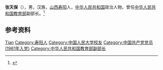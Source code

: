 '''张天保'''（{{bd|1939年|5月|}}），男，汉族，[[山西|山西]][[寿阳|寿阳]]人，[[中华人民共和国|中华人民共和国]]政治人物，曾任[[中华人民共和国教育部|中华人民共和国教育部]]副部长。<ref>{{Cite web|title=教育部原副部长 张天保|url=http://edu.china.com.cn/2013-01/06/content_27598485.htm|accessdate=2020-10-04|work=中国网教育|archive-date=2020-10-08|archive-url=https://web.archive.org/web/20201008052938/http://edu.china.com.cn/2013-01/06/content_27598485.htm|dead-url=yes}}</ref>

== 参考资料 ==
{{reflist}}

{{中国人物小作品}}

{{Authority control}}
{{DEFAULTSORT:Zhang张}}
[[Category:张姓|Tian]]
[[Category:寿阳人|Category:寿阳人]]
[[Category:中国人民大学校友|Category:中国人民大学校友]]
[[Category:中国共产党党员_(1961年入党)|Category:中国共产党党员 (1961年入党)]]
[[Category:中华人民共和国教育部副部长|Category:中华人民共和国教育部副部长]]